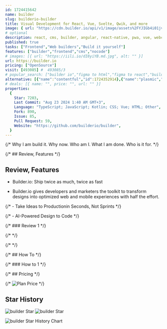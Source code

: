 ```yaml
---
id: 1724415642
name: builder
slug: builderio-builder
title: Visual Development for React, Vue, Svelte, Qwik, and more
image: { url: "https://cdn.builder.io/api/v1/image/assets%2FYJIGb4i01jvw0SRdL5Bt%2Fd0d4f1f35cf54b5f8b957c50216cb314?width=1200" }
# optional
description: react, cms, builder, angular, react-native, pwa, vue, webcomponents, frontend, drag-drop, headless, gatsby, wysiwyg, shopify, page-builder, headless-cms, landing-pages, next-js, nocode, qwik,  ,
published: true
tasks: ["Frontend","Web builders","Build it yourself"]
features: ["builder","frontend","cms","nocode"]
# images: [{ url: "https://iili.io/dI8yiYB.md.jpg", alt: "" }]
url: https://builder.io
pricing: ["OpenSource"]
visit: [493085] #  493085/3
# popular_search: ["builder io","figma to html","figma to react","builder.io","partytown","figma to code","grid.upgrade","grid.upgrade","grid.upgrade","grid.upgrade"]
alternative: [{"name":"contentful","id":1724352914},{"name":"plasmic","id":1723144865},{"name":"refine","id":1722755306},{"name":"webiny-js","id":1723123083},{"name":"make.com","id":1723133418},{"name":"Strapi","id":1724355084},{"name":"OpenSaas","id":1720863807},{"name":"twenty","id":1722762288},{"name":"planka","id":1723101253},{"name":"payload","id":1724355129},{"name":"medusa","id":1723134392}]
# deals: [{ name: "", price: "", url: "" }]
properties:
  {
    Star: 7203,
    Last Commit: "Aug 23 2024 1:40 AM GMT+3",
    Language: "TypeScript; JavaScript; Kotlin; CSS; Vue; HTML; Other",
    Fork: 890,
    Issue: 85,
    Pull Request: 59,
    Website: "https://github.com/builderio/builder",
  }
---
```


{/* Why I am build it. Why now. Who am I. What I am done. Who is it for. */}

{/* ## Review, Features */}

## Review, Features

- Builder.io: Ship twice as much, twice as fast

- Builder.io gives developers and marketers the toolkit to transform designs into optimized web and mobile experiences with half the effort.


{/* - Take Ideas to Productionin Seconds, Not Sprints */}

{/* - AI-Powered Design to Code */}

{/* ### Review 1 */}

{/* <DetailYoutube videoId="" startTime={0} /> */}

{/* <Twitters ids=[] /> */}

{/* ## How To */}

{/* ### How to 1 */}

{/* ## Pricing */}

{/* <Img src="" alt="Plan Price" /> */}

## Star History

![builder Star](https://img.shields.io/github/stars/builderio/builder?style=flat%22)
![builder Star](https://img.shields.io/github/last-commit/builderio/builder?style=flat%22)

![builder Star History Chart](https://api.star-history.com/svg?repos=builderio/builder)
